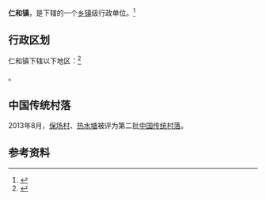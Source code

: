 {{中国乡级行政区|53/05/21/104/000}}

'''仁和镇'''，是{{PRC admin/fullname|53/05/21/104/000|3}}下辖的一个[[乡镇|乡镇]]级行政单位。<ref>{{PRC admin/ref sgc|{{PRC admin/parent|53/05/21/104/000}}}}</ref>

== 行政区划 ==

仁和镇下辖以下地区：<ref>{{PRC admin/ref sgc|53/05/21/104/000}}</ref>

{{PRC admin/children|53/05/21/104/000}}。

==中国传统村落==
2013年8月，[[保场村|保场村]]、[[热水塘|热水塘]]被评为第二批[[中国传统村落|中国传统村落]]。

== 参考资料 ==

{{reflist}}

{{行政区划小作品}}
{{PRC admin/navcat|53/05/21/104/000}}